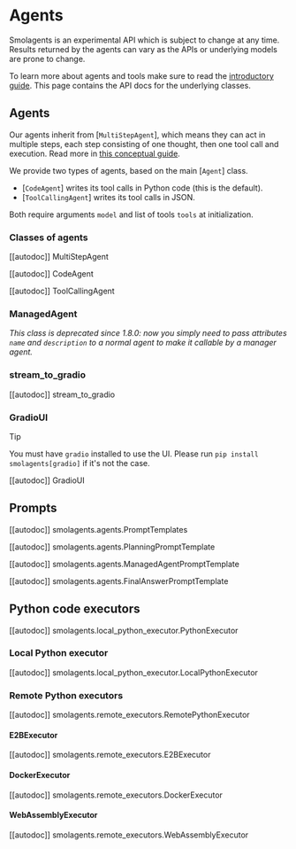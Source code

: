 # Agents

<Tip warning={true}>

Smolagents is an experimental API which is subject to change at any time. Results returned by the agents
can vary as the APIs or underlying models are prone to change.

</Tip>

To learn more about agents and tools make sure to read the [introductory guide](../index). This page
contains the API docs for the underlying classes.

## Agents

Our agents inherit from [`MultiStepAgent`], which means they can act in multiple steps, each step consisting of one thought, then one tool call and execution. Read more in [this conceptual guide](../conceptual_guides/react).

We provide two types of agents, based on the main [`Agent`] class.
  - [`CodeAgent`] writes its tool calls in Python code (this is the default).
  - [`ToolCallingAgent`] writes its tool calls in JSON.

Both require arguments `model` and list of tools `tools` at initialization.

### Classes of agents

[[autodoc]] MultiStepAgent

[[autodoc]] CodeAgent

[[autodoc]] ToolCallingAgent

### ManagedAgent

_This class is deprecated since 1.8.0: now you simply need to pass attributes `name` and `description` to a normal agent to make it callable by a manager agent._

### stream_to_gradio

[[autodoc]] stream_to_gradio

### GradioUI

> [!TIP]
> You must have `gradio` installed to use the UI. Please run `pip install smolagents[gradio]` if it's not the case.

[[autodoc]] GradioUI

## Prompts

[[autodoc]] smolagents.agents.PromptTemplates

[[autodoc]] smolagents.agents.PlanningPromptTemplate

[[autodoc]] smolagents.agents.ManagedAgentPromptTemplate

[[autodoc]] smolagents.agents.FinalAnswerPromptTemplate


## Python code executors

[[autodoc]] smolagents.local_python_executor.PythonExecutor

### Local Python executor

[[autodoc]] smolagents.local_python_executor.LocalPythonExecutor

### Remote Python executors

[[autodoc]] smolagents.remote_executors.RemotePythonExecutor

#### E2BExecutor

[[autodoc]] smolagents.remote_executors.E2BExecutor

#### DockerExecutor

[[autodoc]] smolagents.remote_executors.DockerExecutor

#### WebAssemblyExecutor

[[autodoc]] smolagents.remote_executors.WebAssemblyExecutor
